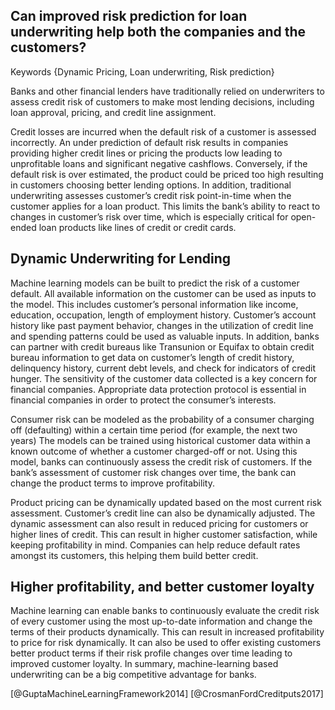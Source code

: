 
## Can improved risk prediction for loan underwriting help both the companies and the customers? 

Keywords {Dynamic Pricing, Loan underwriting, Risk prediction}

Banks and other financial lenders have traditionally relied on underwriters to assess credit risk of customers to make most lending decisions, including loan approval, pricing, and credit line assignment. 

Credit losses are incurred when the default risk of a customer is assessed incorrectly. An under prediction of default risk results in companies providing higher credit lines or pricing the products low leading to unprofitable loans and significant negative cashflows. Conversely, if the default risk is over estimated, the product could be priced too high resulting in customers choosing better lending options. In addition, traditional underwriting assesses customer’s credit risk point-in-time when the customer applies for a loan product. This limits the bank’s ability to react to changes in customer’s risk over time, which is especially critical for open-ended loan products like lines of credit or credit cards.

## Dynamic Underwriting for Lending

Machine learning models can be built to predict the risk of a customer default. All available information on the customer can be used as inputs to the model. This includes customer’s personal information like income, education, occupation, length of employment history. Customer’s account history like past payment behavior, changes in the utilization of credit line and spending patterns could be used as valuable inputs.  In addition, banks can partner with credit bureaus like Transunion or Equifax to obtain credit bureau information to get data on customer’s length of credit history, delinquency history, current debt levels, and check for indicators of credit hunger. The sensitivity of the customer data collected is a key concern for financial companies. Appropriate data protection protocol is essential in financial companies in order to protect the consumer’s interests.

Consumer risk can be modeled as the probability of a consumer charging off (defaulting) within a certain time period (for example, the next two years) The models can be trained using historical customer data within a known outcome of whether a customer charged-off or not. Using this model, banks can continuously assess the credit risk of customers. If the bank’s assessment of customer risk changes over time, the bank can change the product terms to improve profitability. 

Product pricing can be dynamically updated based on the most current risk assessment. Customer’s credit line can also be dynamically adjusted. The dynamic assessment can also result in reduced pricing for customers or higher lines of credit. This can result in higher customer satisfaction, while keeping profitability in mind. Companies can help reduce default rates amongst its customers, this helping them build better credit.

## Higher profitability, and better customer loyalty

Machine learning can enable banks to continuously evaluate the credit risk of every customer using the most up-to-date information and change the terms of their products dynamically. This can result in increased profitability to price for risk dynamically. It can also be used to offer existing customers better product terms if their risk profile changes over time leading to improved customer loyalty. In summary, machine-learning based underwriting can be a big competitive advantage for banks.

[@GuptaMachineLearningFramework2014]
[@CrosmanFordCreditputs2017]
